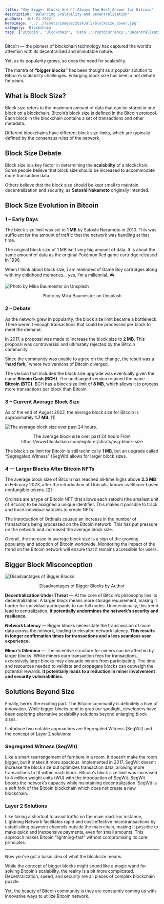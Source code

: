 ```yaml
---
title: 'Why Bigger Blocks Aren’t Always the Best Answer for Bitcoin'
description: 'Balancing Scalability and Decentralization'
pubDate: 'Jul 21 2022'
heroImage: '../../assets/images/2024July/blocksize_cover.jpg'
category: 'Blockchain'
tags: ['Bitcoin', 'Blockchain', 'Data','Cryptocurrency','Decentralization']
---
```


Bitcoin ― the pioneer of blockchain technology has captured the world’s attention with its decentralized and immutable nature.

Yet, as its popularity grows, so does the need for scalability.

The mantra of **“bigger blocks”** has been thought as a popular solution to Bitcoin’s scalability challenges. Enlarging block size has been a hot debate for years.

## What is Block Size?

Block size refers to the maximum amount of data that can be stored in one block on a blockchain. Bitcoin’s block size is defined in the Bitcoin protocol. Each block in the blockchain contains a set of transactions and other metadata.

Different blockchains have different block size limits, which are typically defined by the consensus rules of the network.

## Block Size Debate

Block size is a key factor in determining the **scalability** of a blockchain. Some people believe that block size should be increased to accommodate more transaction data.

Others believe that the block size should be kept small to maintain decentralization and security, as **Satoshi Nakamoto** originally intended.

## Block Size Evolution in Bitcoin
### 1 – Early Days

The block size limit was set to **1 MB** by Satoshi Nakamoto in 2010. This was sufficient for the amount of traffic that the network was handling at that time.

The original block size of 1 MB isn’t very big amount of data. It is about the same amount of data as the original Pokémon Red game cartridge released in 1996.

When I think about block size, I am reminded of Game Boy cartridges along with my childhood memories… yes, I’m a millennial. 🎮

![Photo by Mika Baumeister on Unsplash](../../assets/images/2024July/pokemon.jpg)
<p align="center">Photo by Mika Baumeister on Unsplash</p>


### 2 – Debate
As the network grew in popularity, the block size limit became a bottleneck. There weren’t enough transactions that could be processed per block to meet the demand.

In 2017, a proposal was made to increase the block size to **2 MB**. This proposal was controversial and ultimately rejected by the Bitcoin community.

Since the community was unable to agree on the change, the result was a **‘hard fork,’** where two versions of Bitcoin diverged.

The version that included the block size upgrade was eventually given the name **Bitcoin Cash (BCH)**. The unchanged version retained the name **Bitcoin (BTC)**. BCH has a block size limit of **8 MB**, which allows it to process more transactions per block than Bitcoin.

### 3 – Current Average Block Size
As of the end of August 2023, the average block size for Bitcoin is approximately **1.7 MB**. [1]

![The average block size over past 24 hours.](../../assets/images/2024July/blocksize.jpg)
<p align="center">The average block size over past 24 hours From https://www.blockchain.com/explorer/charts/avg-block-size</p>

The block size limit for Bitcoin is still technically **1 MB**, but an upgrade called “Segregated Witness” (SegWit) allows for larger block sizes.

### 4 — Larger Blocks After Bitcoin NFTs
The average block size of Bitcoin has reached all-time highs above **2.5 MB** in February 2023, after the introduction of Ordinals, known as Bitcoin-based nonfungible tokens. [2]

Ordinals are a type of Bitcoin NFT that allows each satoshi (the smallest unit of Bitcoin) to be assigned a unique identifier. This makes it possible to track and trace individual satoshis to create NFTs.

The introduction of Ordinals caused an increase in the number of transactions being processed on the Bitcoin network. This has put pressure on the network and increased the average block size.

Overall, the increase in average block size is a sign of the growing popularity and adoption of Bitcoin worldwide. Monitoring the impact of the trend on the Bitcoin network will ensure that it remains accessible for users.

## Bigger Block Misconception
![Disadvantages of Bigger Blocks](../../assets/images/2024July/misconception.jpg)
<p align="center">Disadvantages of Bigger Blocks by Author</p>

**Decentralization Under Threat** — At the core of Bitcoin’s philosophy lies its decentralization. A larger block means more storage requirement, making it harder for individual participants to run full nodes. Unintentionally, this trend lead to centralization. **It potentially undermines the network’s security and resilience.**

**Network Latency** — Bigger blocks necessitate the transmission of more data across the network, leading to elevated network latency. **This results in longer confirmation times for transactions and a less seamless user experience.**

**Minor’s Dilemma** — The incentive structure for miners can be affected by larger blocks. While miners earn transaction fees for transactions, excessively large blocks may dissuade miners from participating. The time and resources needed to validate and propagate blocks can outweigh the potential rewards. **It potentially leads to a reduction in miner involvement and security vulnerabilities.**

## Solutions Beyond Size
Finally, here’s the exciting part. The Bitcoin community is definitely a hive of innovation. While bigger blocks tend to grab our spotlight, developers have been exploring alternative scalability solutions beyond enlarging block sizes.

I intoduce two notable approaches are Segregated Witness (SegWit) and the concept of Layer 2 solutions:

### Segregated Witness (SegWit)
Like a smart rearrangement of furniture in a room. It doesn’t make the room bigger, but it makes it more spacious. Implemented in 2017, SegWit doesn’t increase the block size but optimizes transaction data, allowing more transactions to fit within each block. Bitcoin’s block size limit was increased to 4 million weight units (WU) with the introduction of SegWit. SegWit boosts the network’s capacity while maintaining decentralization. SegWit is a soft fork of the Bitcoin blockchain which does not create a new blockchain.

### Layer 2 Solutions
Like taking a shortcut to avoid traffic on the main road. For instance, Lightning Network facilitates rapid and cost-effective microtransactions by establishing payment channels outside the main chain, making it possible to make quick and inexpensive payments, even for small amounts. This approach makes Bitcoin “lightning-fast” without compromising its core principles.

---
Now you’ve got a basic idea of what the blocksize means.

While the concept of bigger blocks might sound like a magic wand for solving Bitcoin’s scalability, the reality is a bit more complicated. Decentralization, speed, and security are all pieces of complex blockchain puzzle.

Yet, the beauty of Bitcoin community is they are constantly coming up with innovative ways to utilize Bitcoin network.
